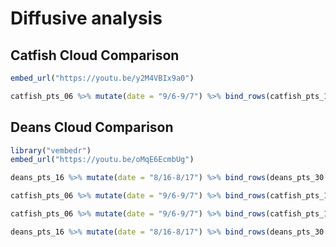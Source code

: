 # Diffusive analysis

## Catfish Cloud Comparison
```r
embed_url("https://youtu.be/y2M4VBIx9a0")
```

```r
catfish_pts_06 %>% mutate(date = "9/6-9/7") %>% bind_rows(catfish_pts_18 %>% mutate(date = "9/18-9/19")) %>% group_by(date, trip) %>% summarize(mean_co2 = mean(flux_co2_g_hr)) %>% ggplot(aes(trip, mean_co2, color = date))+geom_line()
```

## Deans Cloud Comparison
```r
library("vembedr")
embed_url("https://youtu.be/oMqE6EcmbUg")
```

```r
deans_pts_16 %>% mutate(date = "8/16-8/17") %>% bind_rows(deans_pts_30 %>% mutate(date = "8/30-8/31")) %>% group_by(date, trip) %>% summarize(mean_co2 = mean(flux_co2_g_hr)) %>% ggplot(aes(trip, mean_co2, color = date))+geom_line()
```

```r
catfish_pts_06 %>% mutate(date = "9/6-9/7") %>% bind_rows(catfish_pts_18 %>% mutate(date = "9/18-9/19")) %>% group_by(date, trip) %>% summarize(mean_ch4 = mean(flux_ch4_g_hr)) %>% ggplot(aes(trip, mean_ch4, color = date))+geom_line()

catfish_pts_06 %>% mutate(date = "9/6-9/7") %>% bind_rows(catfish_pts_18 %>% mutate(date = "9/18-9/19")) %>% group_by(date, trip) %>% summarize(med_ch4 = median(flux_ch4_g_hr)) %>% ggplot(aes(trip, med_ch4, color = date))+geom_line()
```

```r
deans_pts_16 %>% mutate(date = "8/16-8/17") %>% bind_rows(deans_pts_30 %>% mutate(date = "8/30-8/31")) %>% group_by(date, trip) %>% summarize(mean_ch4 = mean(flux_ch4_g_hr)) %>% ggplot(aes(trip, mean_ch4, color = date))+geom_line()
```

